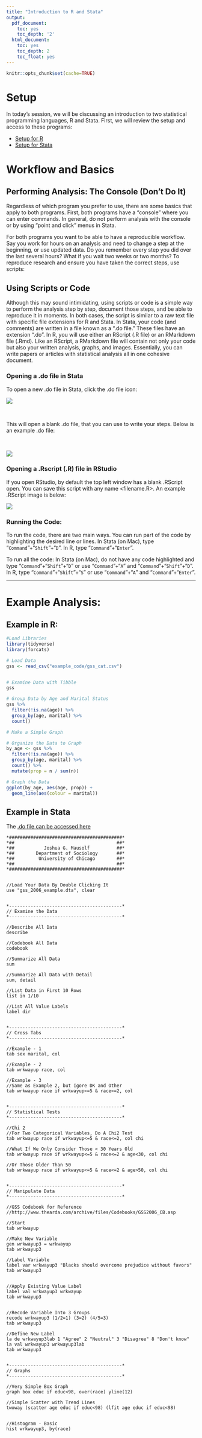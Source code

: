 ```yaml
---
title: "Introduction to R and Stata"
output:
  pdf_document:
    toc: yes
    toc_depth: '2'
  html_document:
    toc: yes
    toc_depth: 2
    toc_float: yes
---
```


```r
knitr::opts_chunk$set(cache=TRUE)
```


# Setup

In today's session, we will be discussing an introduction to two statistical programming languages, R and Stata. First, we will review the setup and access to these programs:

* [Setup for R](./setup_R.html)
* [Setup for Stata](./setup_Stata.html)


# Workflow and Basics

## Performing Analysis: The Console (Don't Do It)

Regardless of which program you prefer to use, there are some basics that apply to both programs. First, both programs have a "console" where you can enter commands. In general, do not perform analysis with the console or by using "point and click" menus in Stata. 

For both programs you want to be able to have a reproducible workflow. Say you work for hours on an analysis and need to change a step at the beginning, or use updated data. Do you remember every step you did over the last several hours? What if you wait two weeks or two months? To reproduce research and ensure you have taken the correct steps, use scripts:

## Using Scripts or Code

Although this may sound intimidating, using scripts or code is a simple way to perform the analysis step by step, document those steps, and be able to reproduce it in moments. In both cases, the script is similar to a raw text file with specific file extensions for R and Stata.  In Stata, your code (and comments) are written in a file known as a ".do file." These files have an extension ".do". In R, you will use either an RScript (.R file) or an RMarkdown file (.Rmd). Like an RScript, a RMarkdown file will contain not only your code but also your written analysis, graphs, and images. Essentially, you can write papers or articles with statistical analysis all in one cohesive document. 

### Opening a .do file in Stata

To open a new .do file in Stata, click the .do file icon:

![](images/do_file_editor.png)

<br>

This will open a blank .do file, that you can use to write your steps. Below is an example .do file:

<br>

![](images/example_do_file.png)


### Opening a .Rscript (.R) file in RStudio

If you open RStudio, by default the top left window has a blank .RScript open. You can save this script with any name <filename.R>. An example .RScript image is below:

![](images/rscript_example.png)

### Running the Code:

To run the code, there are two main ways. You can run part of the code by highlighting the desired line or lines. In Stata (on Mac), type "`Command`"+"`Shift`"+"`D`". In R, type "`Command`"+"`Enter`". 

To run all the code: In Stata (on Mac), do not have any code highlighted and type "`Command`"+"`Shift`"+"`D`" or use "`Command`"+"`A`" and "`Command`"+"`Shift`"+"`D`". In R, type "`Command`"+"`Shift`"+"`S`" or use "`Command`"+"`A`" and "`Command`"+"`Enter`".

---



# Example Analysis:


## Example in R:

```r
#Load Libraries
library(tidyverse)
library(forcats)

# Load Data
gss <- read_csv("example_code/gss_cat.csv")


# Examine Data with Tibble
gss

# Group Data by Age and Marital Status
gss %>%
  filter(!is.na(age)) %>%
  group_by(age, marital) %>%
  count()

# Make a Simple Graph

# Organize the Data to Graph
by_age <- gss %>%
  filter(!is.na(age)) %>%
  group_by(age, marital) %>%
  count() %>%
  mutate(prop = n / sum(n))

# Graph the Data
ggplot(by_age, aes(age, prop)) +
  geom_line(aes(colour = marital))

```

## Example in Stata

The [.do file can be accessed here](example_code/stata_code.do)

```
*##########################################*
*##                                      ##*
*##           Joshua G. Mausolf          ##*
*##        Department of Sociology       ##*
*##         University of Chicago        ##*
*##                                      ##*
*##########################################*


//Load Your Data By Double Clicking It
use "gss_2006_example.dta", clear


*------------------------------------------*
// Examine the Data
*------------------------------------------*

//Describe All Data
describe

//Codebook All Data
codebook

//Summarize All Data
sum

//Summarize All Data with Detail
sum, detail

//List Data in First 10 Rows
list in 1/10

//List All Value Labels
label dir


*------------------------------------------*
// Cross Tabs
*------------------------------------------*

//Example - 1
tab sex marital, col

//Example - 2
tab wrkwayup race, col

//Example - 3
//Same as Example 2, but Igore DK and Other
tab wrkwayup race if wrkwayup<=5 & race<=2, col


*------------------------------------------*
// Statistical Tests 
*------------------------------------------*

//Chi 2
//For Two Categorical Variables, Do A Chi2 Test
tab wrkwayup race if wrkwayup<=5 & race<=2, col chi

//What If We Only Consider Those < 30 Years Old
tab wrkwayup race if wrkwayup<=5 & race<=2 & age<30, col chi

//Or Those Older Than 50
tab wrkwayup race if wrkwayup<=5 & race<=2 & age>50, col chi


*------------------------------------------*
// Manipulate Data 
*------------------------------------------*

//GSS Codebook for Reference
//http://www.thearda.com/archive/files/Codebooks/GSS2006_CB.asp

//Start
tab wrkwayup

//Make New Variable
gen wrkwayup3 = wrkwayup
tab wrkwayup3

//Label Variable
label var wrkwayup3 "Blacks should overcome prejudice without favors"
tab wrkwayup3


//Apply Existing Value Label
label val wrkwayup3 wrkwayup
tab wrkwayup3


//Recode Variable Into 3 Groups
recode wrkwayup3 (1/2=1) (3=2) (4/5=3)
tab wrkwayup3

//Define New Label
la de wrkwayup3lab 1 "Agree" 2 "Neutral" 3 "Disagree" 8 "Don't know"
la val wrkwayup3 wrkwayup3lab
tab wrkwayup3


*------------------------------------------*
// Graphs
*------------------------------------------*

//Very Simple Box Graph
graph box educ if educ<98, over(race) yline(12) 

//Simple Scatter with Trend Lines
twoway (scatter age educ if educ<98) (lfit age educ if educ<98)


//Histogram - Basic
hist wrkwayup3, by(race)

```